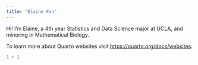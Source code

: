 ```yaml
---
title: "Elaine Fan"
---
```


Hi! I'm Elaine, a 4th year Statistics and Data Science major at UCLA, and minoring in Mathematical Biology.

To learn more about Quarto websites visit <https://quarto.org/docs/websites>.

```r
1 + 1
```
